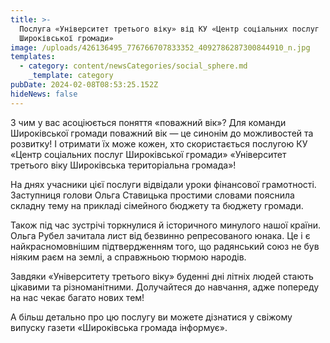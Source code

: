 ```yaml
---
title: >-
  Послуга «Університет третього віку» від КУ «Центр соціальних послуг
  Широківської громади»
image: /uploads/426136495_776766707833352_4092786287300844910_n.jpg
templates:
  - category: content/newsCategories/social_sphere.md
    _template: category
pubDate: 2024-02-08T08:53:25.152Z
hideNews: false
---
```


З чим у вас асоціюється поняття «поважний вік»? Для команди Широківської громади поважний вік — це синонім до можливостей та розвитку! І отримати їх може кожен, хто скористається послугою КУ «Центр соціальних послуг Широківської громади» «Університет третього віку Широківська територіальна громада»! 

На днях учасники цієї послуги відвідали уроки фінансової грамотності. Заступниця голови Ольга Ставицька простими словами пояснила складну тему на прикладі сімейного бюджету та бюджету громади. 

Також під час зустрічі торкнулися й історичного минулого нашої країни. Ольга Рубел  зачитала лист від безвинно репресованого юнака. Це і є найкрасномовнішим підтвердженням того, що радянський союз не був ніяким раєм на землі, а справжньою тюрмою народів.

Завдяки «Університету третього віку» буденні дні літніх людей стають цікавими та різноманітними. Долучайтеся до навчання, адже попереду на нас чекає багато нових тем! 

А більш детально про цю послугу ви можете дізнатися у свіжому випуску газети «Широківська громада інформує».
